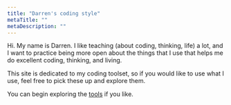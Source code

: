 ```yaml
---
title: "Darren's coding style"
metaTitle: ""
metaDescription: ""
---
```


Hi. My name is Darren. I like teaching (about coding, thinking, life) a lot, 
and I want to practice being more open about the things that I use that helps
me do excellent coding, thinking, and living.

This site is dedicated to my coding toolset, so if you would like to use what
I use, feel free to pick these up and explore them.

You can begin exploring the [tools](/tools) if you like.